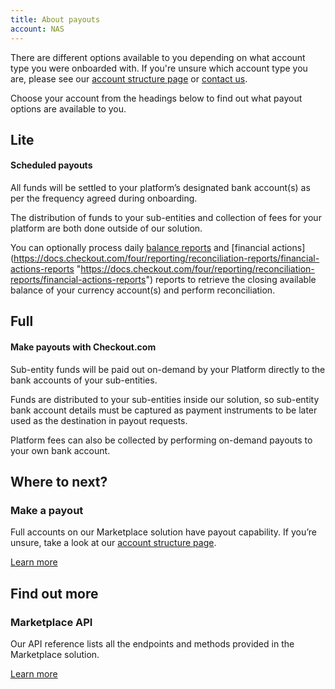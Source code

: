 ```yaml
---
title: About payouts
account: NAS
---
```



There are different options available to you depending on what account type you were onboarded with. If you're unsure which account type you are, please see our [account structure page](/display/x/Account+structure) or [contact us](https://www.checkout.com/contact-us).

Choose your account from the headings below to find out what payout options are available to you.

Lite
----

#### Scheduled payouts

All funds will be settled to your platform’s designated bank account(s) as per the frequency agreed during onboarding.

The distribution of funds to your sub-entities and collection of fees for your platform are both done outside of our solution.

You can optionally process daily [balance reports](https://docs.checkout.com/four/reporting/reconciliation-reports/balance-reports "https://docs.checkout.com/four/reporting/reconciliation-reports/balance-reports") and [financial actions](https://docs.checkout.com/four/reporting/reconciliation-reports/financial-actions-reports "https://docs.checkout.com/four/reporting/reconciliation-reports/financial-actions-reports") reports to retrieve the closing available balance of your currency account(s) and perform reconciliation.

Full
----

#### Make payouts with Checkout.com

Sub-entity funds will be paid out on-demand by your Platform directly to the bank accounts of your sub-entities. 

Funds are distributed to your sub-entities inside our solution, so sub-entity bank account details must be captured as payment instruments to be later used as the destination in payout requests. 

Platform fees can also be collected by performing on-demand payouts to your own bank account.

Where to next?
--------------

### Make a payout

Full accounts on our Marketplace solution have payout capability. If you’re unsure, take a look at our [account structure page](https://docs.checkout.com/four/marketplaces/account-structure).

[Learn more](https://docs.checkout.com/four/marketplaces/about-payouts/make-a-payout)

Find out more
-------------

### Marketplace API

Our API reference lists all the endpoints and methods provided in the Marketplace solution.

[Learn more](https://api-reference.checkout.com/preview/crusoe/#tag/Marketplace)
